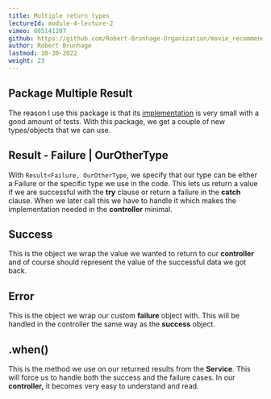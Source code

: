 ```yaml
---
title: Multiple return types
lectureId: module-4-lecture-2
vimeo: 805141207
github: https://github.com/Robert-Brunhage-Organization/movie_recommendation_app_course/commits/main
author: Robert Brunhage
lastmod: 10-30-2022
weight: 23
---
```


## Package Multiple Result

The reason I use this package is that its [implementation](https://github.com/higorlapa/result) is very small with a good amount of tests. With this package, we get a couple of new types/objects that we can use.

  

## Result - Failure | OurOtherType

With `Result<Failure, OurOtherType`, we specify that our type can be either a Failure or the specific type we use in the code. This lets us return a value if we are successful with the **try** clause or return a failure in the **catch** clause. When we later call this we have to handle it which makes the implementation needed in the **controller** minimal.

  

## Success

This is the object we wrap the value we wanted to return to our **controller** and of course should represent the value of the successful data we got back.

  

## Error

This is the object we wrap our custom **failure** object with. This will be handled in the controller the same way as the **success** object.

  

## .when()

This is the method we use on our returned results from the **Service**. This will force us to handle both the success and the failure cases. In our **controller,** it becomes very easy to understand and read.
